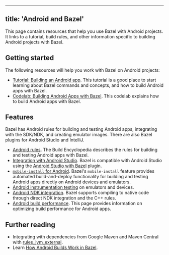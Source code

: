 
---
title: 'Android and Bazel'
---



This page contains resources that help you use Bazel with Android projects. It
links to a tutorial, build rules, and other information specific to building
Android projects with Bazel.

## Getting started

The following resources will help you work with Bazel on Android projects:

*  [Tutorial: Building an Android app](/start/android-app ). This
   tutorial is a good place to start learning about Bazel commands and concepts,
   and how to build Android apps with Bazel.
*  [Codelab: Building Android Apps with Bazel](https://developer.android.com/codelabs/bazel-android-intro#0).
   This codelab explains how to build Android apps with Bazel.

## Features

Bazel has Android rules for building and testing Android apps, integrating with
the SDK/NDK, and creating emulator images. There are also Bazel plugins for
Android Studio and IntelliJ.

*  [Android rules](/reference/be/android). The Build Encyclopedia describes the rules
   for building and testing Android apps with Bazel.
*  [Integration with Android Studio](/install/ide). Bazel is compatible with
   Android Studio using the [Android Studio with Bazel](https://ij.bazel.build/)
   plugin.
*  [`mobile-install` for Android](/docs/mobile-install). Bazel's `mobile-install`
   feature provides automated build-and-deploy functionality for building and
   testing Android apps directly on Android devices and emulators.
*  [Android instrumentation testing](/docs/android-instrumentation-test) on
   emulators and devices.
*  [Android NDK integration](/docs/android-ndk). Bazel supports compiling to
   native code through direct NDK integration and the C++ rules.
*  [Android build performance](/docs/android-build-performance). This page
   provides information on optimizing build performance for Android apps.

## Further reading

*  Integrating with dependencies from Google Maven and Maven Central with [rules_jvm_external](https://github.com/bazelbuild/rules_jvm_external).
*  Learn [How Android Builds Work in Bazel](https://blog.bazel.build/2018/02/14/how-android-builds-work-in-bazel.html).
